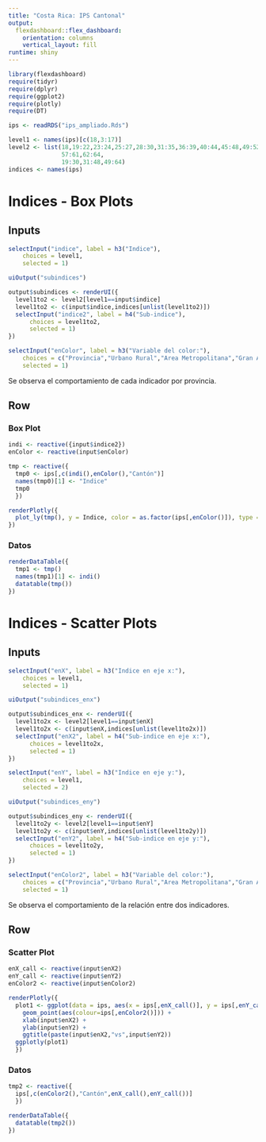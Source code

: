 ```yaml
---
title: "Costa Rica: IPS Cantonal"
output: 
  flexdashboard::flex_dashboard:
    orientation: columns
    vertical_layout: fill
runtime: shiny
---
```


```r
library(flexdashboard)
require(tidyr)
require(dplyr)
require(ggplot2)
require(plotly)
require(DT)

ips <- readRDS("ips_ampliado.Rds")

level1 <- names(ips)[c(18,3:17)]
level2 <- list(18,19:22,23:24,25:27,28:30,31:35,36:39,40:44,45:48,49:52,53:56,
               57:61,62:64,
               19:30,31:48,49:64)
indices <- names(ips)
```

Indices - Box Plots
=======================================================================

Inputs {.sidebar}
-----------------------------------------------------------------------

```r
selectInput("indice", label = h3("Indice"),
    choices = level1,
    selected = 1)

uiOutput("subindices")

output$subindices <- renderUI({
  level1to2 <- level2[level1==input$indice]
  level1to2 <- c(input$indice,indices[unlist(level1to2)])
  selectInput("indice2", label = h4("Sub-indice"),
      choices = level1to2,
      selected = 1)
})

selectInput("enColor", label = h3("Variable del color:"),
    choices = c("Provincia","Urbano Rural","Area Metropolitana","Gran Area Metropolitana"),
    selected = 1)
```

Se observa el comportamiento de cada indicador por provincia.

Row {.tabset}
-----------------------------------------------------------------------

### Box Plot

```r
indi <- reactive({input$indice2})
enColor <- reactive(input$enColor)

tmp <- reactive({
  tmp0 <- ips[,c(indi(),enColor(),"Cantón")]
  names(tmp0)[1] <- "Indice"
  tmp0
  })

renderPlotly({
  plot_ly(tmp(), y = Indice, color = as.factor(ips[,enColor()]), type = "box")
})
```

### Datos

```r
renderDataTable({
  tmp1 <- tmp()
  names(tmp1)[1] <- indi()
  datatable(tmp())
})
```


Indices - Scatter Plots
=======================================================================

Inputs {.sidebar}
-----------------------------------------------------------------------

```r
selectInput("enX", label = h3("Indice en eje x:"),
    choices = level1,
    selected = 1)

uiOutput("subindices_enx")

output$subindices_enx <- renderUI({
  level1to2x <- level2[level1==input$enX]
  level1to2x <- c(input$enX,indices[unlist(level1to2x)])
  selectInput("enX2", label = h4("Sub-indice en eje x:"),
      choices = level1to2x,
      selected = 1)
})

selectInput("enY", label = h3("Indice en eje y:"),
    choices = level1,
    selected = 2)

uiOutput("subindices_eny")

output$subindices_eny <- renderUI({
  level1to2y <- level2[level1==input$enY]
  level1to2y <- c(input$enY,indices[unlist(level1to2y)])
  selectInput("enY2", label = h4("Sub-indice en eje y:"),
      choices = level1to2y,
      selected = 1)
})

selectInput("enColor2", label = h3("Variable del color:"),
    choices = c("Provincia","Urbano Rural","Area Metropolitana","Gran Area Metropolitana"),
    selected = 1)
```

Se observa el comportamiento de la relación entre dos indicadores.

Row {.tabset}
-----------------------------------------------------------------------

### Scatter Plot

```r
enX_call <- reactive(input$enX2)
enY_call <- reactive(input$enY2)
enColor2 <- reactive(input$enColor2)

renderPlotly({
  plot1 <- ggplot(data = ips, aes(x = ips[,enX_call()], y = ips[,enY_call()])) +
    geom_point(aes(colour=ips[,enColor2()])) +
    xlab(input$enX2) +
    ylab(input$enY2) +
    ggtitle(paste(input$enX2,"vs",input$enY2))
  ggplotly(plot1)
  })
```

### Datos

```r
tmp2 <- reactive({
  ips[,c(enColor2(),"Cantón",enX_call(),enY_call())]
  })

renderDataTable({
  datatable(tmp2())
})
```

<!-- Indices - Datos -->
<!-- ======================================================================= -->

<!-- Inputs -->
<!-- ----------------------------------------------------------------------- -->

<!-- ```{r} -->
<!-- renderDataTable({ -->
<!--   datatable(ips) -->
<!-- }) -->
<!-- ``` -->
